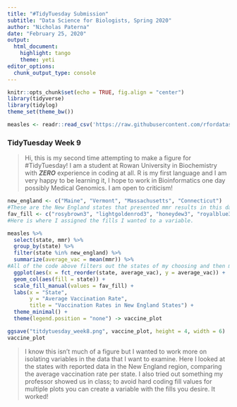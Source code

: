```yaml
---
title: "#TidyTuesday Submission"
subtitle: "Data Science for Biologists, Spring 2020"
author: "Nicholas Paterna"
date: "February 25, 2020"
output:
  html_document:
    highlight: tango
    theme: yeti
editor_options: 
  chunk_output_type: console
---
```


```r
knitr::opts_chunk$set(echo = TRUE, fig.align = "center")
library(tidyverse)
library(tidylog)
theme_set(theme_bw())

measles <- readr::read_csv('https://raw.githubusercontent.com/rfordatascience/tidytuesday/master/data/2020/2020-02-25/measles.csv')
```

### TidyTuesday Week 9
> Hi, this is my second time attempting to make a figure for #TidyTuesday! I am a student at Rowan University in Biochemistry with **_ZERO_** experience in coding at all. R is my first language and I am very happy to be learning it, I hope to work in Bioinformatics one day possibly Medical Genomics. I am open to criticism!

```r

new_england <- c("Maine", "Vermont", "Massachusetts", "Connecticut")
#These are the New England states that presented mmr results in this dataset.
fav_fill <- c("rosybrown3", "lightgoldenrod3", "honeydew3", "royalblue3")
#Here is where I assigned the fills I wanted to a variable.

measles %>%
  select(state, mmr) %>%
  group_by(state) %>%
  filter(state %in% new_england) %>%
  summarize(average_vac = mean(mmr)) %>%
#All of the code above filters out the states of my choosing and then manipulates the data to show only the average vaccination rate per state.
  ggplot(aes(x = fct_reorder(state, average_vac), y = average_vac)) +
  geom_col(aes(fill = state)) +
  scale_fill_manual(values = fav_fill) +
  labs(x = "State",
       y = "Average Vaccination Rate",
       title = "Vaccination Rates in New England States") +
  theme_minimal() +
  theme(legend.position = "none") -> vaccine_plot

ggsave("titdytuesday_week8.png", vaccine_plot, height = 4, width = 6)
vaccine_plot
```

> I know this isn't much of a figure but I wanted to work more on isolating variables in the data that I want to examine. Here I looked at the states with reported data in the New England region, comparing the average vaccination rate per state. I also tried out something my professor showed us in class; to avoid hard coding fill values for multiple plots you can create a variable with the fills you desire. It worked!


